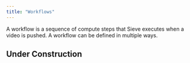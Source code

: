 ```yaml
---
title: "Workflows"
---
```


A workflow is a sequence of compute steps that Sieve executes when a video is pushed. A workflow can be defined in multiple ways.

## Under Construction